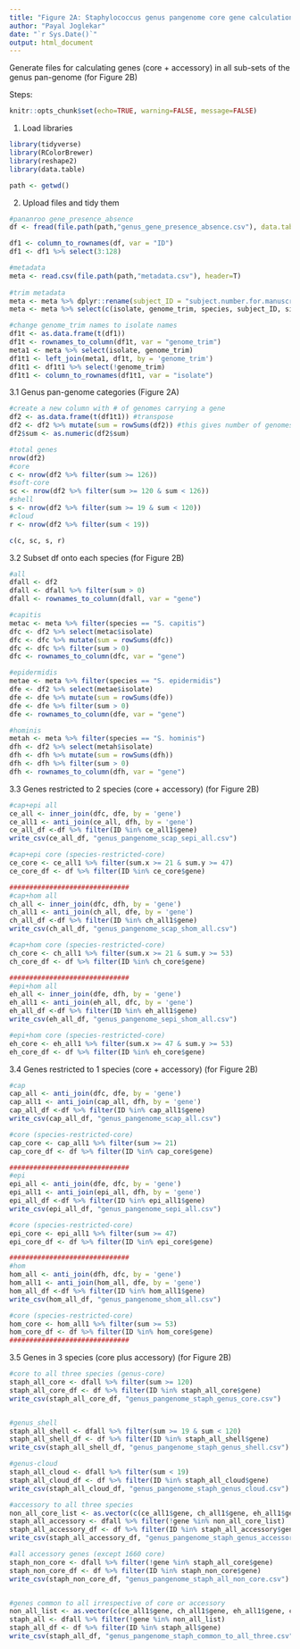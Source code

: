 ```yaml
---
title: "Figure 2A: Staphylococcus genus pangenome core gene calculation"
author: "Payal Joglekar"
date: "`r Sys.Date()`"
output: html_document
---
```


Generate files for calculating genes (core + accessory) in all sub-sets of the genus pan-genome (for Figure 2B)

Steps:

```r
knitr::opts_chunk$set(echo=TRUE, warning=FALSE, message=FALSE)
```

1. Load libraries

```r
library(tidyverse)
library(RColorBrewer)
library(reshape2)
library(data.table)
```

```r
path <- getwd()
```


2. Upload files and tidy them

```r
#pananroo gene_presence_absence
df <- fread(file.path(path,"genus_gene_presence_absence.csv"), data.table = FALSE) %>% as_tibble()

df1 <- column_to_rownames(df, var = "ID")
df1 <- df1 %>% select(3:128)

#metadata
meta <- read.csv(file.path(path,"metadata.csv"), header=T)
 
#trim metadata
meta <- meta %>% dplyr::rename(subject_ID = "subject.number.for.manuscript")
meta <- meta %>% select(c(isolate, genome_trim, species, subject_ID, site))

#change genome_trim names to isolate names
df1t <- as.data.frame(t(df1))
df1t <- rownames_to_column(df1t, var = "genome_trim")
meta1 <- meta %>% select(isolate, genome_trim)
df1t1 <- left_join(meta1, df1t, by = 'genome_trim')
df1t1 <- df1t1 %>% select(!genome_trim)
df1t1 <- column_to_rownames(df1t1, var = "isolate")
```

3.1 Genus pan-genome categories (Figure 2A)
```r
#create a new column with # of genomes carrying a gene
df2 <- as.data.frame(t(df1t1)) #transpose
df2 <- df2 %>% mutate(sum = rowSums(df2)) #this gives number of genomes, temporary column
df2$sum <- as.numeric(df2$sum)

#total genes
nrow(df2)
#core
c <- nrow(df2 %>% filter(sum >= 126))
#soft-core
sc <- nrow(df2 %>% filter(sum >= 120 & sum < 126))
#shell
s <- nrow(df2 %>% filter(sum >= 19 & sum < 120))
#cloud
r <- nrow(df2 %>% filter(sum < 19))

c(c, sc, s, r)
```

3.2 Subset df onto each species (for Figure 2B)
```r
#all
dfall <- df2 
dfall <- dfall %>% filter(sum > 0)
dfall <- rownames_to_column(dfall, var = "gene")

#capitis
metac <- meta %>% filter(species == "S. capitis")
dfc <- df2 %>% select(metac$isolate)
dfc <- dfc %>% mutate(sum = rowSums(dfc)) 
dfc <- dfc %>% filter(sum > 0)
dfc <- rownames_to_column(dfc, var = "gene")

#epidermidis
metae <- meta %>% filter(species == "S. epidermidis")
dfe <- df2 %>% select(metae$isolate)
dfe <- dfe %>% mutate(sum = rowSums(dfe)) 
dfe <- dfe %>% filter(sum > 0)
dfe <- rownames_to_column(dfe, var = "gene")

#hominis
metah <- meta %>% filter(species == "S. hominis")
dfh <- df2 %>% select(metah$isolate)
dfh <- dfh %>% mutate(sum = rowSums(dfh)) 
dfh <- dfh %>% filter(sum > 0)
dfh <- rownames_to_column(dfh, var = "gene")
```

3.3 Genes restricted to 2 species (core + accessory) (for Figure 2B)
```r
#cap+epi all
ce_all <- inner_join(dfc, dfe, by = 'gene') 
ce_all1 <- anti_join(ce_all, dfh, by = 'gene')
ce_all_df <-df %>% filter(ID %in% ce_all1$gene) 
write_csv(ce_all_df, "genus_pangenome_scap_sepi_all.csv")

#cap+epi core (species-restricted-core)
ce_core <- ce_all1 %>% filter(sum.x >= 21 & sum.y >= 47)
ce_core_df <- df %>% filter(ID %in% ce_core$gene) 

##############################
#cap+hom all
ch_all <- inner_join(dfc, dfh, by = 'gene') 
ch_all1 <- anti_join(ch_all, dfe, by = 'gene')
ch_all_df <-df %>% filter(ID %in% ch_all1$gene)
write_csv(ch_all_df, "genus_pangenome_scap_shom_all.csv")

#cap+hom core (species-restricted-core)
ch_core <- ch_all1 %>% filter(sum.x >= 21 & sum.y >= 53)
ch_core_df <- df %>% filter(ID %in% ch_core$gene) 

##############################
#epi+hom all
eh_all <- inner_join(dfe, dfh, by = 'gene') 
eh_all1 <- anti_join(eh_all, dfc, by = 'gene')
eh_all_df <-df %>% filter(ID %in% eh_all1$gene)
write_csv(eh_all_df, "genus_pangenome_sepi_shom_all.csv")

#epi+hom core (species-restricted-core)
eh_core <- eh_all1 %>% filter(sum.x >= 47 & sum.y >= 53)
eh_core_df <- df %>% filter(ID %in% eh_core$gene) 
```


3.4 Genes restricted to 1 species (core + accessory) (for Figure 2B)
```r
#cap
cap_all <- anti_join(dfc, dfe, by = 'gene')
cap_all1 <- anti_join(cap_all, dfh, by = 'gene')
cap_all_df <-df %>% filter(ID %in% cap_all1$gene)
write_csv(cap_all_df, "genus_pangenome_scap_all.csv")

#core (species-restricted-core)
cap_core <- cap_all1 %>% filter(sum >= 21)
cap_core_df <- df %>% filter(ID %in% cap_core$gene) 

##############################
#epi
epi_all <- anti_join(dfe, dfc, by = 'gene')
epi_all1 <- anti_join(epi_all, dfh, by = 'gene')
epi_all_df <-df %>% filter(ID %in% epi_all1$gene)
write_csv(epi_all_df, "genus_pangenome_sepi_all.csv")

#core (species-restricted-core)
epi_core <- epi_all1 %>% filter(sum >= 47)
epi_core_df <- df %>% filter(ID %in% epi_core$gene) 

##############################
#hom
hom_all <- anti_join(dfh, dfc, by = 'gene')
hom_all1 <- anti_join(hom_all, dfe, by = 'gene')
hom_all_df <-df %>% filter(ID %in% hom_all1$gene)
write_csv(hom_all_df, "genus_pangenome_shom_all.csv")

#core (species-restricted-core)
hom_core <- hom_all1 %>% filter(sum >= 53)
hom_core_df <- df %>% filter(ID %in% hom_core$gene)
##############################
```

3.5 Genes in 3 species (core plus accessory) (for Figure 2B)
```r
#core to all three species (genus-core)
staph_all_core <- dfall %>% filter(sum >= 120)
staph_all_core_df <- df %>% filter(ID %in% staph_all_core$gene) 
write_csv(staph_all_core_df, "genus_pangenome_staph_genus_core.csv")


#genus_shell
staph_all_shell <- dfall %>% filter(sum >= 19 & sum < 120)
staph_all_shell_df <- df %>% filter(ID %in% staph_all_shell$gene) 
write_csv(staph_all_shell_df, "genus_pangenome_staph_genus_shell.csv")

#genus-cloud
staph_all_cloud <- dfall %>% filter(sum < 19)
staph_all_cloud_df <- df %>% filter(ID %in% staph_all_cloud$gene) 
write_csv(staph_all_cloud_df, "genus_pangenome_staph_genus_cloud.csv")

#accessory to all three species
non_all_core_list <- as.vector(c(ce_all1$gene, ch_all1$gene, eh_all1$gene, cap_all1$gene, epi_all1$gene, hom_all1$gene, staph_all_core$gene))
staph_all_accessory <- dfall %>% filter(!gene %in% non_all_core_list)
staph_all_accessory_df <- df %>% filter(ID %in% staph_all_accessory$gene)
write_csv(staph_all_accessory_df, "genus_pangenome_staph_genus_accessory.csv")

#all accessory genes (except 1660 core)
staph_non_core <- dfall %>% filter(!gene %in% staph_all_core$gene) 
staph_non_core_df <- df %>% filter(ID %in% staph_non_core$gene) 
write_csv(staph_non_core_df, "genus_pangenome_staph_all_non_core.csv")


#genes common to all irrespective of core or accessory
non_all_list <- as.vector(c(ce_all1$gene, ch_all1$gene, eh_all1$gene, cap_all1$gene, epi_all1$gene, hom_all1$gene))
staph_all <- dfall %>% filter(!gene %in% non_all_list)
staph_all_df <- df %>% filter(ID %in% staph_all$gene)
write_csv(staph_all_df, "genus_pangenome_staph_common_to_all_three.csv")

```
